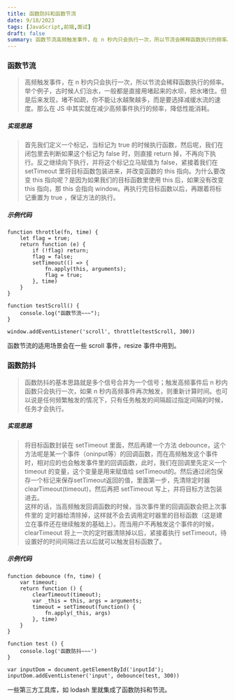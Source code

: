 ```yaml
---
title: 函数防抖和函数节流
date: 9/18/2023
tags: [JavaScript,前端,面试]
draft: false
summary: 函数节流高频触发事件，在 n 秒内只会执行一次，所以节流会稀释函数执行的频率。举个例子，古时候人们治水，一般都是直接用堵起来的水坝，把水堵住。但是后来发现，堵不如疏，你不能让水越聚越多，而是要选择减缓水流的速度。那么在 JS 中其实就在减少高频事件执行的频率，降低性能消耗。实现思路首先我们定义一个标记，当标记为 true 的时候执行函数，然后呢，我们在闭包里去判断如果这个标记为 fal..._js 一秒内不触发两次
---
```


### 函数节流

> 高频触发事件，在 n 秒内只会执行一次，所以节流会稀释函数执行的频率。举个例子，古时候人们治水，一般都是直接用堵起来的水坝，把水堵住。但是后来发现，堵不如疏，你不能让水越聚越多，而是要选择减缓水流的速度。那么在 JS 中其实就在减少高频事件执行的频率，降低性能消耗。

##### 实现思路

> 首先我们定义一个标记，当标记为 true 的时候执行函数，然后呢，我们在闭包里去判断如果这个标记为 false 时，则直接 return 掉，不再向下执行。反之继续向下执行，并将这个标记立马赋值为 false，紧接着我们在 setTimeout 里将目标函数包装进来，并改变函数的 this 指向。为什么要改变 this 指向呢？是因为如果我们的目标函数里使用 this 后，如果没有改变 this 指向，那 this 会指向 window。再执行完目标函数以后，再跟着将标记重置为 true ，保证方法的执行。

##### 示例代码

```
function throttle(fn, time) {
	let flag = true;
	return function (e) {
		if (!flag) return;
		flag = false;
		setTimeout(() => {
			fn.apply(this, arguments);
			flag = true;
		}, time)
	}
}

function testScroll() {
	console.log("函数节流~~~");
}

window.addEventListener('scroll', throttle(testScroll, 300))

```

函数节流的适用场景会在一些 scroll 事件，resize 事件中用到。

### 函数防抖

> 函数防抖的基本思路就是多个信号合并为一个信号；触发高频事件后 n 秒内函数只会执行一次，如果 n 秒内高频事件再次触发，则重新计算时间。也可以说是任何频繁触发的情况下，只有任务触发的间隔超过指定间隔的时候，任务才会执行。

##### 实现思路

> 将目标函数封装在 setTimeout 里面，然后再建一个方法 debounce，这个方法呢是某一个事件（oninput等）的回调函数，而在高频触发这个事件时，相对应的也会触发事件里的回调函数，此时，我们在回调里先定义一个 timeout 的变量，这个变量是用来赋值给 setTimeout的。然后通过闭包保存一个标记来保存setTimeout返回的值，里面第一步，先清除定时器 clearTimeout(timeout)，然后再把 setTimeout 写上，并将目标方法包装进去。\
> 这样的话，当高频触发回调函数的时候，当次事件里的回调函数会把上次事件里的 定时器给清除掉，这样就不会去调用定时器里的目标函数（这是建立在事件还在继续触发的基础上）。而当用户不再触发这个事件的时候，clearTimeout 将上一次的定时器清除掉以后，紧接着执行 setTimeout，待设置好的时间间隔过去以后就可以触发目标函数了。

##### 示例代码

```
function debounce (fn, time) {
    var timeout;
    return function () {
        clearTimeout(timeout);
        var _this = this, args = arguments;
        timeout = setTimeout(function() {
            fn.apply(_this, args)
        }, time)
    }
}

function test () {
    console.log('函数防抖~~~')
}

var inputDom = document.getElementById('inputId');
inputDom.addEventListener('input', debounce(test, 300))

```

一些第三方工具库，如 lodash 里就集成了函数防抖和节流。

